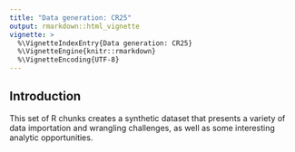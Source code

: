 ```yaml
---
title: "Data generation: CR25"
output: rmarkdown::html_vignette
vignette: >
  %\VignetteIndexEntry{Data generation: CR25}
  %\VignetteEngine{knitr::rmarkdown}
  %\VignetteEncoding{UTF-8}
---
```


## Introduction

This set of R chunks creates a synthetic dataset that presents a variety of data importation and wrangling challenges, as well as some interesting analytic opportunities.

